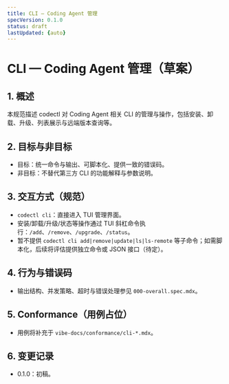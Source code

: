 ```yaml
---
title: CLI — Coding Agent 管理
specVersion: 0.1.0
status: draft
lastUpdated: {auto}
---
```


# CLI — Coding Agent 管理（草案）

## 1. 概述
本规范描述 codectl 对 Coding Agent 相关 CLI 的管理与操作，包括安装、卸载、升级、列表展示与远端版本查询等。

## 2. 目标与非目标
- 目标：统一命令与输出、可脚本化、提供一致的错误码。
- 非目标：不替代第三方 CLI 的功能解释与参数说明。

## 3. 交互方式（规范）

- `codectl cli`：直接进入 TUI 管理界面。
- 安装/卸载/升级/状态等操作通过 TUI 斜杠命令执行：`/add`、`/remove`、`/upgrade`、`/status`。
- 暂不提供 `codectl cli add|remove|update|ls|ls-remote` 等子命令；如需脚本化，后续将评估提供独立命令或 JSON 接口（待定）。

## 4. 行为与错误码
- 输出结构、并发策略、超时与错误处理参见 `000-overall.spec.mdx`。

## 5. Conformance（用例占位）
- 用例将补充于 `vibe-docs/conformance/cli-*.mdx`。

## 6. 变更记录
- 0.1.0：初稿。

